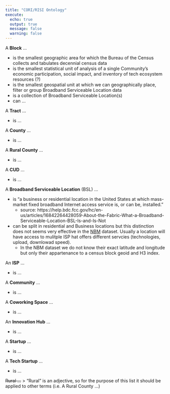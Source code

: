 ```yaml
---
title: "CORI/RISI Ontology"
execute:
  echo: true
  output: true
  message: false
  warning: false
---
```


A **Block** ...

  - is the smallest geographic area for which the Bureau of the Census collects and tabulates decennial census data
  - is the smallest statistical unit of analysis of a single Community's economic participation, social impact, and inventory of tech ecosystem resources (?)
  - is the smallest geospatial unit at which we can geographically place, filter or group Broadband Serviceable Location data
  - is a collection of Broadband Serviceable Location(s)
  - can ...

A **Tract** ...

  - is ...

A **County** ...

  - is ...

A **Rural County** ...

  - is ...

A **CUD** ...

  - is ...

A **Broadband Serviceable Location** (BSL) ...

  - is “a business or residential location in the United States at which mass-market fixed broadband Internet access service is, or can be, installed.” 
      - source:  https://help.bdc.fcc.gov/hc/en-us/articles/16842264428059-About-the-Fabric-What-a-Broadband-Serviceable-Location-BSL-Is-and-Is-Not 
  - can be split in residential and Business locations but this distinction does not seems very effective in the [NBM](https://broadbandmap.fcc.gov/data-download/nationwide-data?version=jun2023) dataset. Usually a location will have access to mulitple ISP hat offers different servcies (technologies, upload, downlowad speed). 
      - In the NBM dataset we do not know their exact latitude and longitude but only their appartenance to a census block geoid and H3 index. 


An **ISP** ...

  - is ...

A **Community** ...

  - is ...

A **Coworking Space** ...

  - is ...

An **Innovation Hub** ...

  - is ...

A **Startup** ...

  - is ...

A **Tech Startup** ...

  - is ...

~~Rural ...~~
> "Rural" is an adjective, so for the purpose of this list it should be applied to other terms (i.e. A Rural County ...)

